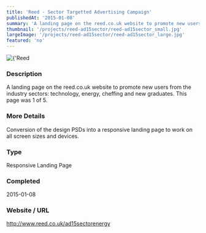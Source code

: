 ```yaml
---
title: 'Reed - Sector Targetted Advertising Campaign'
publishedAt: '2015-01-08'
summary: 'A landing page on the reed.co.uk website to promote new users from the industry sectors: technology, energy, cheffing and new graduates. This page was 1 of 5.'
thumbnail: '/projects/reed-ad15sector/reed-ad15sector_small.jpg'
largeImage: '/projects/reed-ad15sector/reed-ad15sector_large.jpg'
featured: 'no'
---
```


<div className="relative w-full h-[400px] sm:h-[600px] md:h-[760px] lg:h-[920px]">
  <Image
    alt={'Reed - Sector Targetted Advertising Campaign'}
    src={'/projects/reed-ad15sector/reed-ad15sector.jpg'}
    sizes="(max-width: 640px) 100%, 100%"
    fill={true}
    priority
    style={{
      objectFit: 'contain'
    }}
  />
</div>

### Description

A landing page on the reed.co.uk website to promote new users from the industry sectors: technology, energy, cheffing and new graduates. This page was 1 of 5.

### More Details

Conversion of the design PSDs into a responsive landing page to work on all screen sizes and devices.

### Type

Responsive Landing Page


### Completed
2015-01-08

### Website / URL
http://www.reed.co.uk/ad15sectorenergy


